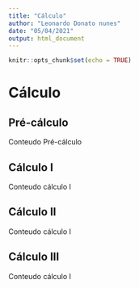 ```yaml
---
title: "Cálculo"
author: "Leonardo Donato nunes"
date: "05/04/2021"
output: html_document
---
```


```r
knitr::opts_chunk$set(echo = TRUE)
```

# Cálculo {.tabset .tabset-dropdown}

## Pré-cálculo 

Conteudo Pré-cálculo


## Cálculo I

Conteudo cálculo I

## Cálculo II

Conteudo cálculo I

## Cálculo III

Conteudo cálculo I


